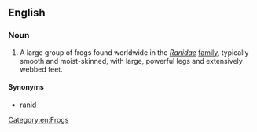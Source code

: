 ==English==
{{wikipedia}}

===Noun===
{{en-noun}}

# A large group of frogs found worldwide in the ''[[Ranidae]]'' [[family]], typically smooth and moist-skinned, with large, powerful legs and extensively webbed feet.

====Synonyms====
* [[ranid]]

[[Category:en:Frogs]]